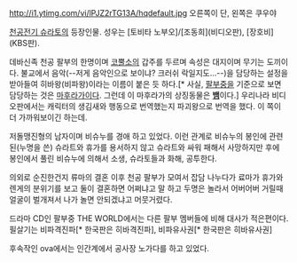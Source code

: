 http://i1.ytimg.com/vi/lPJZ2rTG13A/hqdefault.jpg
오른쪽이 단, 왼쪽은 쿠우야

[[천공전기 슈라토]]의 등장인물. 성우는 [토비타 노부오]/[조동희](비디오판), [장호비](KBS판).

데바신족 천공 팔부의 한명이며 [[코뿔소]]의 갑주를 두르며 속성은 대지이며 무기는 도끼이다. 불교에서 음악(--저게 음악인으로 보이냐? 크러쉬 락일지도...--)을 담당하는 설정을 받아들여 히바왕(비파왕)이라는 이름이 붙은 듯 하다.[* 사실, [[팔부중]]을 기준으로 보면 담당하는 것은 [[마후라가]]이다. 그런데 이 마후라가의 상징동물은 '''[[뱀]]'''이다.] 우리나라 비디오판에서는 캐릭터의 생김새와 행동으로 번역했는지 파괴왕으로 번역을 했다. 이 쪽이 더 가까워보이긴 하는데.

저돌맹진형의 남자이며 비슈누를 경애 하고 있었다. 이런 관계로 비슈누의 봉인에 관련된(누명을 쓴) 슈라트와 휴가를 용서하지 않고 슈라트와 싸워 패해서 사망하지만 후에 봉인에서 풀린 비슈누에 의해서 소생, 슈라토들과 화해, 공투한다.

의외로 순진한건지 류마의 결혼 이후 천공 팔부가 모여서 잡담 나누다가 료마가 휴가와 렌게의 분위기를 보고 둘이 결혼하면 어쩌냐고 말 하고 두명은 놀라서 어버어버 거릴때 얼굴이 벌개져서 나가 놀면 안되겠냐고 머뭇거렸다.  

드라마 CD인 팔부중 THE WORLD에서는 다른 팔부 멤버들에 비해 대사가 적은편이다.
필살기는 비파격진파[* 한국판은 히바격진파], 비파유사권[* 한국판은 히바유사권]

후속작인 ova에서는 인간계에서 공사장 노가다를 하고 있었다.
